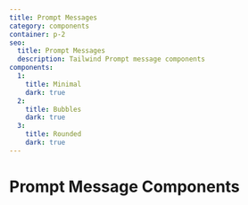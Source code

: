 ```yaml
---
title: Prompt Messages
category: components
container: p-2
seo:
  title: Prompt Messages
  description: Tailwind Prompt message components
components:
  1:
    title: Minimal
    dark: true
  2:
    title: Bubbles
    dark: true
  3:
    title: Rounded
    dark: true
---
```


# Prompt Message Components

<ComponentsList
  componentsData={componentsData}
  componentContainer={componentContainer}
/>
